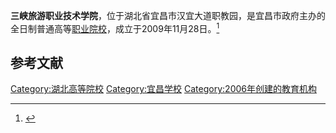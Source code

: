 {{coord|30.66953|111.42197|display=title}}
{{高校
| name = 三峡旅游职业技术学院<br />Three Gorges-Tourism Vocational & Technology College
| image =
| logo =
| motto =
| rector =洪秀军
| secretary =雷国营
| president =
| vice-president =
| type = 公立
| established = 2009年11月
| location = 中国[[湖北省|湖北省]][[宜昌市|宜昌市]]汉宜大道205号
| students = 
| staff = 
| campus = 
| address = 
| area = 2000亩
| sports 
| mascot =
| website = [https://web.archive.org/web/20160921094333/http://www.sxlyzy.edu.cn/ sxlvzy.edu.cn]
| colors ={{Color box|SteelBlue}}
| school color =
| label_color = 
| border_color =
| box_width = 20em
| telephone = {{Tel|86|717|6053058}}
}}'''三峡旅游职业技术学院'''，位于湖北省宜昌市汉宜大道职教园，是宜昌市政府主办的全日制普通高等[[职业教育|职业院校]]，成立于2009年11月28日。<ref>{{cite web|author1=三峡旅游职业技术学院|title=学院简介|url=http://www.sxlyzy.edu.cn/index.php?t=index&m=3&id=658|publisher=三峡旅游职业技术学院|accessdate=2016-08-03|deadurl=yes|archiveurl=https://web.archive.org/web/20170305023051/http://www.sxlyzy.edu.cn/index.php?t=index&m=3&id=658|archivedate=2017-03-05}}</ref>

==参考文献==
{{reflist}}

{{University-stub}}{{Hubei-stub}}

[[Category:湖北高等院校|Category:湖北高等院校]]
[[Category:宜昌学校|Category:宜昌学校]]
[[Category:2006年创建的教育机构|Category:2006年创建的教育机构]]